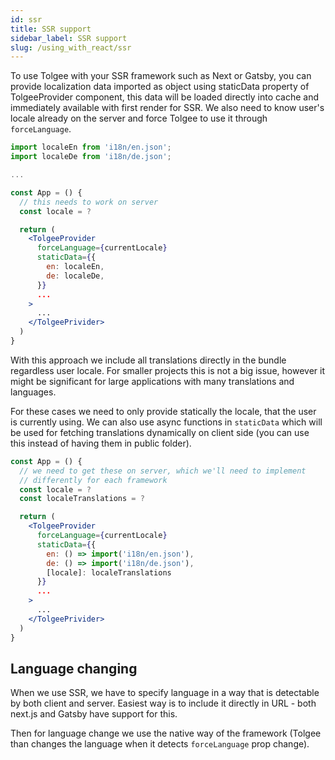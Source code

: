 ```yaml
---
id: ssr
title: SSR support
sidebar_label: SSR support
slug: /using_with_react/ssr
---
```


To use Tolgee with your SSR framework such as Next or Gatsby, you can provide localization data imported as object
using staticData property of TolgeeProvider component, this data will be loaded directly into cache and immediately
available with first render for SSR. We also need to know user's locale already on the server and force Tolgee
to use it through `forceLanguage`.

```jsx
import localeEn from 'i18n/en.json';
import localeDe from 'i18n/de.json';

...

const App = () {
  // this needs to work on server
  const locale = ?

  return (
    <TolgeeProvider
      forceLanguage={currentLocale}
      staticData={{
        en: localeEn,
        de: localeDe,
      }}
      ...
    >
      ...
    </TolgeePrivider>
  )
}
```

With this approach we include all translations directly in the bundle regardless user locale. For smaller projects this 
is not a big issue, however it might be significant for large applications with
many translations and languages. 

For these cases we need to only provide statically the locale, that the user is currently
using. We can also use async functions in `staticData` which will be used for fetching translations dynamically on client
side (you can use this instead of having them in public folder).

```jsx
const App = () {
  // we need to get these on server, which we'll need to implement
  // differently for each framework
  const locale = ?
  const localeTranslations = ?

  return (
    <TolgeeProvider
      forceLanguage={currentLocale}
      staticData={{
        en: () => import('i18n/en.json'),
        de: () => import('i18n/de.json'),
        [locale]: localeTranslations
      }}
      ...
    >
      ...
    </TolgeePrivider>
  )
}
```

## Language changing

When we use SSR, we have to specify language in a way that is detectable by both client and server. Easiest way is to
include it directly in URL - both next.js and Gatsby have support for this.

Then for language change we use the native way of the framework (Tolgee than changes the language
when it detects `forceLanguage` prop change).
